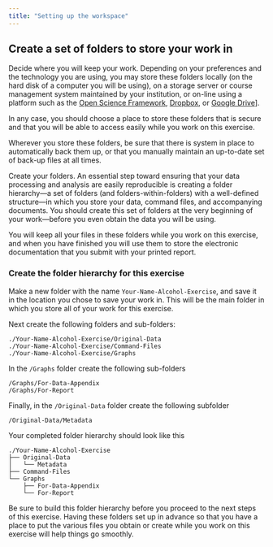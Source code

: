 ---
title: "Setting up the workspace"
---
## Create a set of folders to store your work in

Decide where you will keep your work.  Depending on your preferences and the technology you are using, you may store these folders locally (on the hard disk of a computer you will be using), on a storage server or course management system maintained by your institution, or on-line using a platform such as the [Open Science Framework](https://www.osf.io), [Dropbox](<https://www.dropbox.com>), or [Google Drive](https://drive.google.com)]. 

In any case, you should choose a place to store these folders that is secure and that you will be able to access easily while you work on this exercise.  

Wherever you store these folders, be sure that there is system in place to automatically back them up, or that you manually maintain an up-to-date set of back-up files at all times.

Create your folders.  An essential step toward ensuring that your data processing and analysis are easily reproducible is creating a folder hierarchy—a set of folders (and folders-within-folders) with a well-defined structure—in which you store your data, command files, and accompanying documents.  You should create this set of folders at the very beginning of your work—before you even obtain the data you will be using.

You will keep all your files in these folders while you work on this exercise, and when you have finished you will use them to store the electronic documentation that you submit with your printed report.

### Create the folder hierarchy for this exercise

Make a new folder with the name `Your-Name-Alcohol-Exercise`, and save it in the location you chose to save your work in.  This will be the main folder in which you store all of your work for this exercise.


Next create the following folders and sub-folders:
```
./Your-Name-Alcohol-Exercise/Original-Data
./Your-Name-Alcohol-Exercise/Command-Files
./Your-Name-Alcohol-Exercise/Graphs
```

In the `/Graphs` folder create the following sub-folders
```
/Graphs/For-Data-Appendix
/Graphs/For-Report
```

Finally, in the `/Original-Data` folder create the following subfolder
```
/Original-Data/Metadata
```

Your completed folder hierarchy should look like this
```
./Your-Name-Alcohol-Exercise
├── Original-Data
│   └── Metadata
├── Command-Files
└── Graphs
    ├── For-Data-Appendix
    └── For-Report
```

::: {.callout-tip collapse="true"}
Be sure to build this folder hierarchy before you proceed to the next steps of this exercise.  Having these folders set up in advance so that you have a place to put the various files you obtain or create while you work on this exercise will help things go smoothly.
:::
